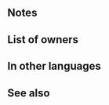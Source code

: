 {{Weapon Infobox
|tagid=SID_原初の炎の太鼓
|intID=3245
|image=wep_dg068
|exclusive=1
|weaponType=Dagger
|cost=400
|might=14
|range=2
|cooldown=-1
|effect=Accelerates Special trigger (cooldown count-1). At start of turn, grants【Canto (１)】to unit and allies within 2 spaces of unit for 1 turn. At start of combat, if unit's HP ≥ 25%, grants Atk/Spd+6 to unit during combat, neutralizes effects that prevent unit's follow-up attacks, and also, if unit initiates combat against a blue, green, or colorless foe, grants bonus to unit's Atk during combat = 20% of unit's Atk at start of combat and inflicts penalty on foe's Atk during combat = 20% of foe's Atk at start of combat.<br>Effect:【Dagger ７】<br><br>【Canto (１)】<br>After an attack, Assist skill, or structure destruction, unit can move １ space(s).<br><br>(Unit moves according to movement type. Once per turn. Cannot attack or assist. Only highest value applied. Does not stack. After moving, if a skill that grants another action would be triggered (like with Galeforce), Canto will trigger after the granted action. Unit's base movement has no effect on movement granted. Cannot warp (using skills like Wings of Mercy) a distance greater than unit would be able to move with normal Canto movement.)<br><br>【Dagger ７】<br>After combat, if unit attacked, inflicts Def/Res-７ on target and foes within 2 spaces of target through their next actions.
|statModifiers=0,14,0,0,0
|required=Silver Dagger
|properties=
}}
==Notes==
{{Canto|statusEffect=1|1}}
{{Temporary buffs}}
{{Follow-up effect neutralization|preventOnly=1}}
{{IfUnitInitiates}}
{{TermRefersTo|Blue}}
{{TermRefersTo|Green}}
{{TermRefersTo|Colorless}}
{{Temporary debuffs}}
{{At start of combat}}
{{IfUnitAttacked}}
{{Penalties}}

==List of owners==
{{Skill Hero List}}
==In other languages==
{{OtherLanguages
|japanese=原初の炎の太鼓
|german=Glimmende Taiko
|spanishEU=Taiko prendido
|spanishLA=Taiko prendido
|french=Taiko enflammé
|italian=Taiko innescante
|chineseTW=初始的炎之太鼓
|portuguese=Taiko brasa
}}
==See also==
{{See also skills|cond=(Description LIKE '%【Canto (１)】%' OR Description LIKE '%grants bonus to unit_s Atk%=%of unit_s%' OR Description LIKE '%inflicts penalty on foe_s Atk%=%of foe_s%') AND Exclusive='1'}}
{{Weapons Navbox}}